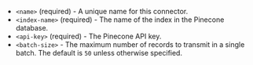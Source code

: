 - `<name>` (required) - A unique name for this connector.
- `<index-name>` (required) - The name of the index in the Pinecone database.
- `<api-key>` (required) - The Pinecone API key.
- `<batch-size>` - The maximum number of records to transmit in a single batch. The default is `50` unless otherwise specified.
